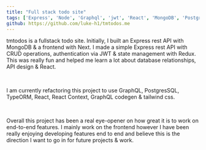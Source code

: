 ```yaml
---
title: "Full stack todo site"
tags: ['Express', 'Node', 'Graphql', 'jwt', 'React', 'MongoDB', 'PostgreSQL']
github: https://github.com/luke-h1/tmtodos.me
---
```


tmtodos is a fullstack todo site. Initially, I built an Express rest API with MongoDB & a frontend with Next. I made a simple Express rest API with CRUD operations, authentication via JWT & state management with Redux. This was really fun and helped me learn a lot about database relationships, API design & React. 

<br /> 

I am currently refactoring this project to use GraphQL, PostgresSQL, TypeORM, React, React Context, GraphQL codegen & tailwind css. 

<br /> 

Overall this project has been a real eye-opener on how great it is to work on end-to-end features. I mainly work on the frontend however I have been really enjoying developing features end to end and believe this is the direction I want to go in for future projects & work.
